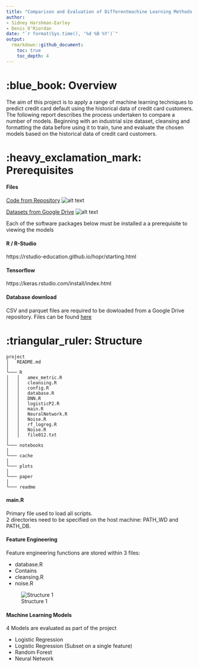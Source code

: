 ```yaml
---
title: "Comparison and Evaluation of Differentmachine Learning Methods at Predictingcredit Card Default"
author:
- Sidney Harshman-Earley
- Denis O’Riordan
date: "`r format(Sys.time(), '%d %B %Y')`"
output:
  rmarkdown::github_document:
    toc: true
    toc_depth: 4
---
```


# :blue_book: Overview

The aim of this project is to apply a range of machine learning techniques to predict credit card default using the historical data of credit card customers. The following report describes the process undertaken to compare a number of models. Beginning with an industrial size dataset, cleansing and formatting the data before using it to train, tune and evaluate the chosen models based on the historical data of credit card customers.

# :heavy_exclamation_mark: Prerequisites 

#### Files

[Code from Repository](project-sharshmanucd) ![alt text](https://img.shields.io/badge/file%20size-151.6%20Mb-green)

[Datasets from Google Drive](https://drive.google.com/drive/u/0/folders/1C2TYJRsVH681dylc8ZX5A4gP-LsoaW7o) ![alt text](https://img.shields.io/badge/file%20size-23%20Gb-red)

Each of the software packages below must be installed a a prerequisite to viewing the models

#### R / R-Studio

https://rstudio-education.github.io/hopr/starting.html

#### Tensorflow

https://keras.rstudio.com/install/index.html

#### Database download

CSV and parquet files are required to be dowloaded from a Google Drive repository.
Files can be found [here](https://drive.google.com/drive/u/0/folders/1C2TYJRsVH681dylc8ZX5A4gP-LsoaW7o)

# :triangular_ruler: Structure

```
project
│   README.md
│
└─── R
│   │   amex_metric.R
│   │   cleansing.R
│   │   config.R
│   │   database.R
│   │   DNN.R
│   │   logisticP2.R
│   │   main.R
│   │   NeuralNetwork.R
│   │   Noise.R
│   │   rf_logreg.R
│   │   Noise.R
│   │   file012.txt
│   
└─── notebooks
│
└─── cache
│
└─── plots
│ 
└─── paper
│ 
└─── readme
```

#### main.R

Primary file used to load all scripts.    
2 directories need to be specified on the host machine: PATH_WD and PATH_DB.

#### Feature Engineering

Feature engineering functions are stored within 3 files:

* database.R
+ Contains 
* cleansing.R
* noise.R

![Structure 1](/Users/root1/Documents/DAC_Project/readme/images/structure1.png)

#### Machine Learning Models

4 Models are evaluated as part of the project

* Logistic Regression 
* Logistic Regression (Subset on a single feature)
* Random Forest
* Neural Network


